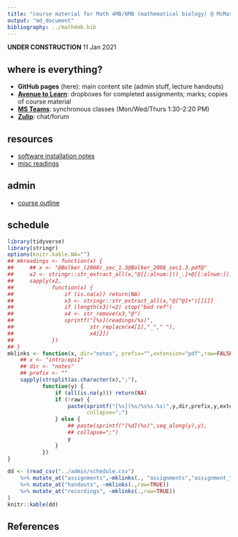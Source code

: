 ```yaml
---
title: "course material for Math 4MB/6MB (mathematical biology) @ McMaster University"
output: "md_document"
bibliography: ../math4mb.bib
---
```


**UNDER CONSTRUCTION** 11 Jan 2021

## where is everything?

- **GitHub pages** (here): main content site (admin stuff, lecture handouts)
- [**Avenue to Learn**]("https://avenue.cllmcmaster.ca/d2l/home/375748"): dropboxes for completed assignments; marks; copies of course material
- [**MS Teams**](https://teams.microsoft.com/l/channel/19%3ab78dff12b6774967ba803b12f8bf97cc%40thread.tacv2/General?groupId=265918a5-0ac6-41d8-95c9-b0b1563f87f5&amp;tenantId=44376307-b429-42ad-8c25-28cd496f4772): synchronous classes (Mon/Wed/Thurs 1:30-2:20 PM)
- [**Zulip**](https://math4mb.zulipchat.com/#): chat/forum

## resources

- [software installation notes](./admin/software.html)
- [misc readings](./admin/readings.md)

## admin

* [course outline](./admin/4mbinfo.pdf)

## schedule

```r
library(tidyverse)
library(stringr)
options(knitr.kable.NA="")
## mkreadings <- function(x) {
##     ## x <- "@Bolker_(2008)_sec_1.3@Bolker_2008_sec1.3.pdf@"
##     x2 <- stringr::str_extract_all(x,"@[[:alnum:]()_.]+@[[:alnum:]()_.]+@")
##     sapply(x2,
##            function(x) {
##                if (is.na(x)) return(NA)
##                x3 <- stringr::str_extract_all(x,"@[^@]+")[[1]]
##                if (length(x3)!=2) stop("bad ref")
##                x4 <- str_remove(x3,"@")
##                sprintf("[%s](readings/%s)",
##                        str_replace(x4[1],"_"," "),
##                        x4[2])
##            })
## }
mklinks <- function(x, dir="notes", prefix="",extension="pdf",raw=FALSE) {
    ## x <- "intro;epi1"
    ## dir <- "notes"
    ## prefix <- ""
    sapply(strsplit(as.character(x),";"),
           function(y) {
               if (all(is.na(y))) return(NA)
               if (!raw) {
                   paste(sprintf("[%s](%s/%s%s.%s)",y,dir,prefix,y,extension),
                         collapse=";")
               } else {
                   ## paste(sprintf("[%d](%s)",seq_along(y),y),
                   ## collapse=";")
                   y
               }
           })
}

dd <- (read_csv("../admin/schedule.csv")
    %>% mutate_at("assignments",~mklinks(., "assignments","assignment_","pdf"))
    %>% mutate_at("handouts", ~mklinks(.,raw=TRUE))
    %>% mutate_at("recordings", ~mklinks(.,raw=TRUE))
)
knitr::kable(dd)
```

## References
